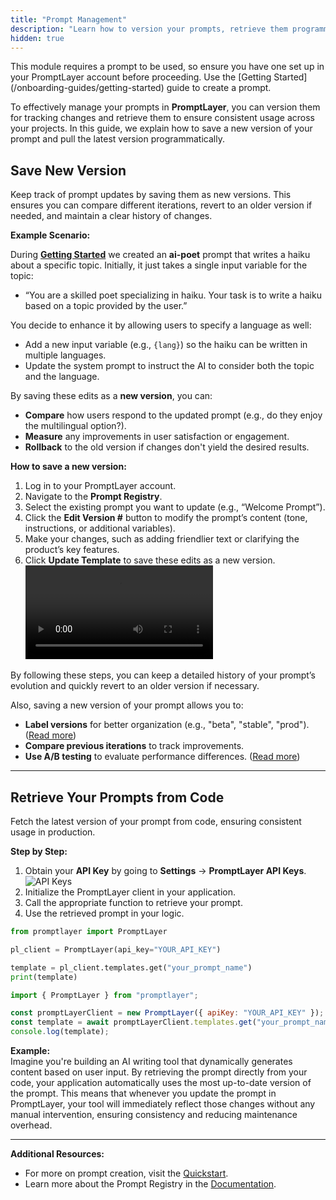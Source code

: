 ```yaml
---
title: "Prompt Management"
description: "Learn how to version your prompts, retrieve them programmatically, and keep them organized in PromptLayer."
hidden: true
---
```


<Tip>
  This module requires a prompt to be used, so ensure you have one set up in
  your PromptLayer account before proceeding. Use the [Getting
  Started](/onboarding-guides/getting-started) guide to create a prompt.
</Tip>

To effectively manage your prompts in **PromptLayer**, you can version them for tracking changes and retrieve them to ensure consistent usage across your projects. In this guide, we explain how to save a new version of your prompt and pull the latest version programmatically.

## Save New Version

Keep track of prompt updates by saving them as new versions. This ensures you can compare different iterations, revert to an older version if needed, and maintain a clear history of changes.

**Example Scenario:**

During **[Getting Started](/onboarding-guides/getting-started)** we created an **ai-poet** prompt that writes a haiku about a specific topic. Initially, it just takes a single input variable for the topic:

- “You are a skilled poet specializing in haiku. Your task is to write a haiku based on a topic provided by the user.”

You decide to enhance it by allowing users to specify a language as well:

- Add a new input variable (e.g., `{lang}`) so the haiku can be written in multiple languages.
- Update the system prompt to instruct the AI to consider both the topic and the language.

By saving these edits as a **new version**, you can:

- **Compare** how users respond to the updated prompt (e.g., do they enjoy the multilingual option?).
- **Measure** any improvements in user satisfaction or engagement.
- **Rollback** to the old version if changes don't yield the desired results.

**How to save a new version:**

1. Log in to your PromptLayer account.
2. Navigate to the **Prompt Registry**.
3. Select the existing prompt you want to update (e.g., “Welcome Prompt”).
4. Click the **Edit Version #** button to modify the prompt’s content (tone, instructions, or additional variables).
5. Make your changes, such as adding friendlier text or clarifying the product’s key features.
6. Click **Update Template** to save these edits as a new version.
   <video controls>
     <source src="./videos/add-new-version.mp4" type="video/mp4" />
   </video>

By following these steps, you can keep a detailed history of your prompt’s evolution and quickly revert to an older version if necessary.

Also, saving a new version of your prompt allows you to:

- **Label versions** for better organization (e.g., "beta", "stable", "prod"). ([Read more](/features/prompt-registry/release-labels))
- **Compare previous iterations** to track improvements.
- **Use A/B testing** to evaluate performance differences. ([Read more](/why-promptlayer/ab-releases))

---

## Retrieve Your Prompts from Code

Fetch the latest version of your prompt from code, ensuring consistent usage in production.

**Step by Step:**

1. Obtain your **API Key** by going to **Settings** → **PromptLayer API Keys**.
   <img src="./images/api-keys.png" alt="API Keys" />
2. Initialize the PromptLayer client in your application.
3. Call the appropriate function to retrieve your prompt.
4. Use the retrieved prompt in your logic.

<CodeGroup>

```python Python
from promptlayer import PromptLayer

pl_client = PromptLayer(api_key="YOUR_API_KEY")

template = pl_client.templates.get("your_prompt_name")
print(template)
```

```js Javascript
import { PromptLayer } from "promptlayer";

const promptLayerClient = new PromptLayer({ apiKey: "YOUR_API_KEY" });
const template = await promptLayerClient.templates.get("your_prompt_name");
console.log(template);
```

</CodeGroup>

**Example:**  
Imagine you're building an AI writing tool that dynamically generates content based on user input.
By retrieving the prompt directly from your code, your application automatically uses the most up-to-date version of the prompt.
This means that whenever you update the prompt in PromptLayer, your tool will immediately reflect those changes without any manual intervention, ensuring consistency and reducing maintenance overhead.

---

**Additional Resources:**

- For more on prompt creation, visit the [Quickstart](/quickstart).
- Learn more about the Prompt Registry in the [Documentation](/features/prompt-registry/overview).
